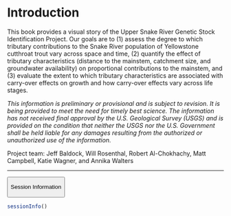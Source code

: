 # Introduction

This book provides a visual story of the Upper Snake River Genetic Stock Identification Project. Our goals are to (1) assess the degree to which tributary contributions to the Snake River population of Yellowstone cutthroat trout vary across space and time, (2) quantify the effect of tributary characteristics (distance to the mainstem, catchment size, and groundwater availability) on proportional contributions to the mainstem, and (3) evaluate the extent to which tributary characteristics are associated with carry-over effects on growth and how carry-over effects vary across life stages.

*This information is preliminary or provisional and is subject to revision. It is being provided to meet the need for timely best science. The information has not received final approval by the U.S. Geological Survey (USGS) and is provided on the condition that neither the USGS nor the U.S. Government shall be held liable for any damages resulting from the authorized or unauthorized use of the information.*

Project team: Jeff Baldock, Will Rosenthal, Robert Al-Chokhachy, Matt Campbell, Katie Wagner, and Annika Walters

------------------------------------------------------------------------

<button class="accordion-button" type="button" data-bs-toggle="collapse" data-bs-target="#collapseOne">

Session Information

</button>

:::: {#collapseOne .accordion-collapse .collapse}
<div>

```r
sessionInfo()
```

</div>
::::